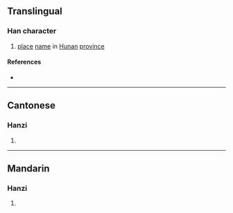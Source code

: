{{character info/new}}
==Translingual==

===Han character===
{{Han char|rn=46|rad=山|as=07|sn=10|four=22732|canj=UIAV|ids=⿱山良}}

# [[place]] [[name]] in [[Hunan]] [[province]]

====References====
* {{Han ref|kx=0312.240|dkj=08105|hdz=10776.080|uh=5D00|ud=23808|bh=D171|bd=53617}}

----

==Cantonese==

===Hanzi===
{{yue-hanzi|jyut=[[long4]], [[long5]]|y=long4, long5}}

# {{defn|lang=yue|sort=山07}}

----

==Mandarin==

===Hanzi===
{{cmn-hanzi|pin=[[làng]] ([[lang4]])|wg=lang<sup>4</sup>}}

# {{defn|lang=cmn|sort=山07}}